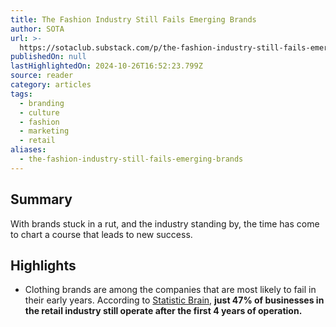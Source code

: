 ```yaml
---
title: The Fashion Industry Still Fails Emerging Brands
author: SOTA
url: >-
  https://sotaclub.substack.com/p/the-fashion-industry-still-fails-emerging-brands
publishedOn: null
lastHighlightedOn: 2024-10-26T16:52:23.799Z
source: reader
category: articles
tags:
  - branding
  - culture
  - fashion
  - marketing
  - retail
aliases:
  - the-fashion-industry-still-fails-emerging-brands
---
```

## Summary

With brands stuck in a rut, and the industry standing by, the time has come to chart a course that leads to new success.

## Highlights
- Clothing brands are among the companies that are most likely to fail in their early years. According to [Statistic Brain](https://www.statisticbrain.com/startup-failure-by-industry/), **just 47% of businesses in the retail industry still operate after the first 4 years of operation.**
